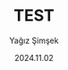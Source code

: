 ---
title: "TEST"
thumbnail: "https://media.stockimg.ai/image/e4G7hzzisY4t.png"
textThumbnail: "TEST"
alt: ""
date: "2024.11.02"
tags: [(Updates)]
author: "Yağız Şimşek"
---